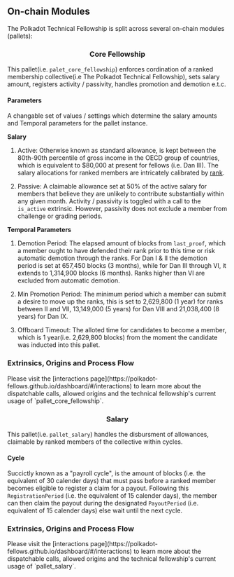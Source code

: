 ## On-chain Modules

The Polkadot Technical Fellowship is split across several on-chain modules (pallets):

<h3 style="text-align: center;">Core Fellowship</h3>

This pallet(i.e. `palet_core_fellowship`) enforces cordination of a ranked membership collective(i.e The Polkadot Technical Fellowship), sets salary amount, registers activity / passivity, handles promotion and demotion e.t.c.

#### Parameters

A changable set of values / settings which determine the salary amounts and Temporal parameters for the pallet instance.

**Salary**

1. Active: Otherwise known as standard allowance, is kept between the 80th-90th percentile of gross income in the OECD group of countries, which is equivalent to $80,000 at present for fellows (i.e. Dan III). The salary allocations for ranked members are intricately calibrated by [rank](https://polkadot-fellows.github.io/dashboard/#/membership).

2. Passive: A claimable allowance set at 50% of the active salary for members that believe they are unlikely to contribute substantially within any given month. Activity / passivity is toggled with a call to the `is_active` extrinsic. However, passivity does not exclude a member from challenge or grading periods.

**Temporal Parameters**

1. Demotion Period: The elapsed amount of blocks from `last_proof`, which a member ought to have defended their rank prior to this time or risk automatic demotion through the ranks. For Dan I & II the demotion period is set at 657,450 blocks (3 months), while for Dan III through VI, it extends to 1,314,900 blocks (6 months). Ranks higher than VI are excluded from automatic demotion.

2. Min Promotion Period: The minimum period which a member can submit a desire to move up the ranks, this is set to 2,629,800 (1 year) for ranks between II and VII, 13,149,000 (5 years) for Dan VIII and 21,038,400 (8 years) for Dan IX.

3. Offboard Timeout: The alloted time for candidates to become a member, which is 1 year(i.e. 2,629,800 blocks) from the moment the candidate was inducted into this pallet.

<div className="note">
  <h3>Extrinsics, Origins and Process Flow</h3>
  <p>
    Please visit the [interactions
    page](https://polkadot-fellows.github.io/dashboard/#/interactions) to learn
    more about the dispatchable calls, allowed origins and the technical
    fellowship's current usage of `pallet_core_fellowship`.
  </p>
</div>

<h3 style="text-align: center;">Salary</h3>

This pallet(i.e. `pallet_salary`) handles the disbursment of allowances, claimable by ranked members of the collective within cycles.

#### Cycle

Succictly known as a "payroll cycle", is the amount of blocks (i.e. the equivalent of 30 calender days) that must pass before a ranked member becomes eligible to register a claim for a payout. Following this `RegistrationPeriod` (i.e. the equivalent of 15 calender days), the member can then claim the payout during the designated `PayoutPeriod` (i.e. equivalent of 15 calender days) else wait until the next cycle.

<div className="note">
  <h3>Extrinsics, Origins and Process Flow</h3>
  <p>
    Please visit the [interactions
    page](https://polkadot-fellows.github.io/dashboard/#/interactions) to learn
    more about the dispatchable calls, allowed origins and the technical
    fellowship's current usage of `pallet_salary`.
  </p>
</div>
